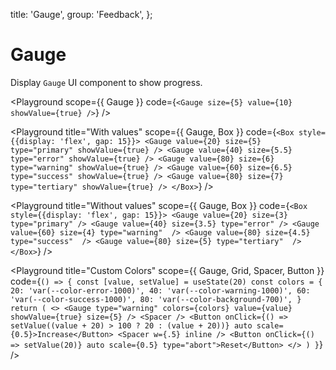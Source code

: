 
  title: 'Gauge',
  group: 'Feedback',
};

# Gauge

Display `Gauge` UI component to show progress.

<Playground
  scope={{ Gauge }}
  code={`
<Gauge size={5} value={10} showValue={true} />
`}
/>

<Playground
  title="With values"
  scope={{ Gauge, Box }}
  code={`
<Box style={{display: 'flex', gap: 15}}>
  <Gauge value={20} size={5} type="primary" showValue={true} />
  <Gauge value={40} size={5.5} type="error" showValue={true} />
  <Gauge value={80} size={6} type="warning" showValue={true} />
  <Gauge value={60} size={6.5} type="success" showValue={true} />
  <Gauge value={80} size={7} type="tertiary" showValue={true} />
</Box>
`}
/>

<Playground
  title="Without values"
  scope={{ Gauge, Box }}
  code={`
<Box style={{display: 'flex', gap: 15}}>
  <Gauge value={20} size={3} type="primary" />
  <Gauge value={40} size={3.5} type="error" />
  <Gauge value={60} size={4} type="warning"  />
  <Gauge value={80} size={4.5} type="success"  />
  <Gauge value={80} size={5} type="tertiary"  />
</Box>
`}
/>

<Playground
  title="Custom Colors"
  scope={{ Gauge, Grid, Spacer, Button }}
  code={`
() => {
  const [value, setValue] = useState(20)
  const colors = {
    20: 'var(--color-error-1000)',
    40: 'var(--color-warning-1000)',
    60: 'var(--color-success-1000)',
    80: 'var(--color-background-700)',
  }
  return (
    <>
      <Gauge type="warning" colors={colors} value={value} showValue={true} size={5} />
      <Spacer />
      <Button onClick={() => setValue((value + 20) > 100 ? 20 : (value + 20))} auto scale={0.5}>Increase</Button>
      <Spacer w={.5} inline />
      <Button onClick={() => setValue(20)} auto scale={0.5} type="abort">Reset</Button>
    </>
  )
}
`}
/>

<Attributes component="Gauge" edit="/app/components/gauge.mdx"></Attributes>

